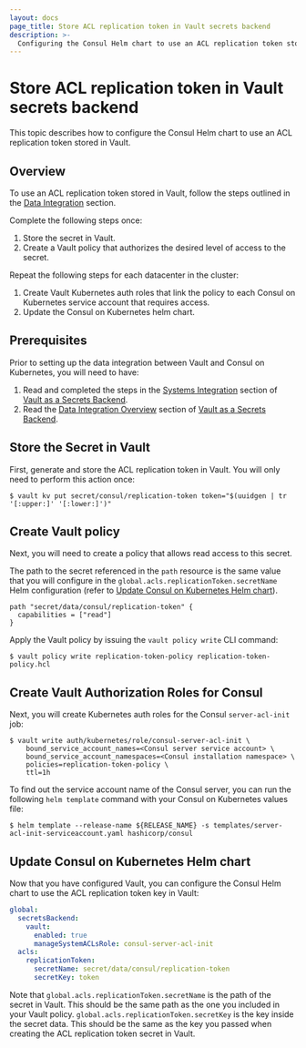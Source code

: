 ```yaml
---
layout: docs
page_title: Store ACL replication token in Vault secrets backend
description: >-
  Configuring the Consul Helm chart to use an ACL replication token stored in Vault.
---
```


# Store ACL replication token in Vault secrets backend

This topic describes how to configure the Consul Helm chart to use an ACL replication token stored in Vault.

## Overview

To use an ACL replication token stored in Vault, follow the steps outlined in the [Data Integration](/consul/docs/deploy/server/k8s/multi/vault/data-integration) section.

Complete the following steps once:
  1. Store the secret in Vault.
  1. Create a Vault policy that authorizes the desired level of access to the secret.

Repeat the following steps for each datacenter in the cluster:
  1. Create Vault Kubernetes auth roles that link the policy to each Consul on Kubernetes service account that requires access.
  1. Update the Consul on Kubernetes helm chart.

## Prerequisites
Prior to setting up the data integration between Vault and Consul on Kubernetes, you will need to have:
1. Read and completed the steps in the [Systems Integration](/consul/docs/deploy/server/k8s/multi/vault/system-integration) section of [Vault as a Secrets Backend](/consul/docs/deploy/server/k8s/multi/vault).
2. Read the [Data Integration Overview](/consul/docs/deploy/server/k8s/multi/vault/data-integration) section of [Vault as a Secrets Backend](/consul/docs/deploy/server/k8s/multi/vault).

## Store the Secret in Vault

First, generate and store the ACL replication token in Vault. You will only need to perform this action once:

```shell-session
$ vault kv put secret/consul/replication-token token="$(uuidgen | tr '[:upper:]' '[:lower:]')"
```

## Create Vault policy

Next, you will need to create a policy that allows read access to this secret.

The path to the secret referenced in the `path` resource is the same value that you will configure in the  `global.acls.replicationToken.secretName` Helm configuration (refer to [Update Consul on Kubernetes Helm chart](#update-consul-on-kubernetes-helm-chart)).

<CodeBlockConfig filename="replication-token-policy.hcl">

```HCL
path "secret/data/consul/replication-token" {
  capabilities = ["read"]
}
```

</CodeBlockConfig>

Apply the Vault policy by issuing the `vault policy write` CLI command:

```shell-session
$ vault policy write replication-token-policy replication-token-policy.hcl
```

## Create Vault Authorization Roles for Consul

Next, you will create Kubernetes auth roles for the Consul `server-acl-init` job:

```shell-session
$ vault write auth/kubernetes/role/consul-server-acl-init \
    bound_service_account_names=<Consul server service account> \
    bound_service_account_namespaces=<Consul installation namespace> \
    policies=replication-token-policy \
    ttl=1h
```

To find out the service account name of the Consul server,
you can run the following `helm template` command with your Consul on Kubernetes values file:

```shell-session
$ helm template --release-name ${RELEASE_NAME} -s templates/server-acl-init-serviceaccount.yaml hashicorp/consul
```

## Update Consul on Kubernetes Helm chart

Now that you have configured Vault, you can configure the Consul Helm chart to
use the  ACL replication token key in Vault:

<CodeBlockConfig filename="values.yaml">

```yaml
global:
  secretsBackend:
    vault:
      enabled: true
      manageSystemACLsRole: consul-server-acl-init
  acls:
    replicationToken:
      secretName: secret/data/consul/replication-token
      secretKey: token
```

</CodeBlockConfig>

Note that `global.acls.replicationToken.secretName` is the path of the secret in Vault.
This should be the same path as the one you included in your Vault policy.
`global.acls.replicationToken.secretKey` is the key inside the secret data. This should be the same
as the key you passed when creating the  ACL replication token secret in Vault.
